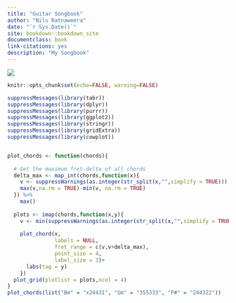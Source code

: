 ```yaml
--- 
title: "Guitar Songbook"
author: "Nils Ratnaweera"
date: "`r Sys.Date()`"
site: bookdown::bookdown_site
documentclass: book
link-citations: yes
description: "My Songbook"
---
```


<!-- # Allgemein -->


![](info.jpg)
```r
knitr::opts_chunk$set(echo=FALSE, warning=FALSE)
```

```r
suppressMessages(library(tabr))
suppressMessages(library(dplyr))
suppressMessages(library(purrr))
suppressMessages(library(ggplot2))
suppressMessages(library(stringr))
suppressMessages(library(gridExtra))
suppressMessages(library(cowplot))


plot_chords <- function(chords){
  
  # Get the maximum fret-delta of all chords
  delta_max <- map_int(chords,function(x){
    v <- suppressWarnings(as.integer(str_split(x,"",simplify = TRUE)))
    max(v,na.rm = TRUE)-min(v, na.rm = TRUE)
  }) %>%
    max()
  
  plots <- imap(chords,function(x,y){
    v <- min(suppressWarnings(as.integer(str_split(x,"",simplify = TRUE))),na.rm = TRUE)
    
    plot_chord(x,
               labels = NULL,
               fret_range = c(v,v+delta_max),
               point_size = 4,
               label_size = 3)+ 
      labs(tag = y)
    })
  plot_grid(plotlist = plots,ncol = 4)
}
plot_chords(list("Bm" = "x24431", "Gm" = "355333", "F#" = "244322"))

```

